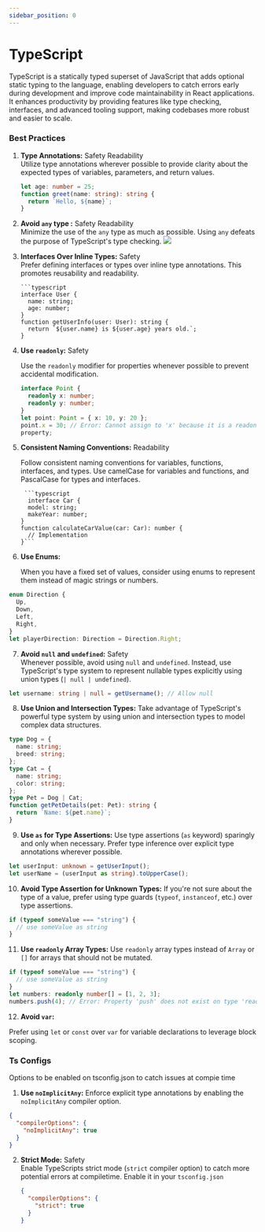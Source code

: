 ```yaml
---
sidebar_position: 0
---
```



# TypeScript

TypeScript is a statically typed superset of JavaScript that adds optional static typing to the language, enabling developers to catch errors early during development and improve code maintainability in React applications. It enhances productivity by providing features like type checking, interfaces, and advanced tooling support, making codebases more robust and easier to scale.

### Best Practices

1.  **Type Annotations:** <Tag color="volcano">Safety</Tag> <Tag color="cyan"> Readability</Tag><br />
    Utilize type annotations wherever possible to provide clarity about the
    expected types of variables, parameters, and return values.

    ```typescript
    let age: number = 25;
    function greet(name: string): string {
      return `Hello, ${name}`;
    }
    ```

2.  **Avoid `any` type :** <Tag color="volcano">Safety</Tag> <Tag color="cyan"> Readability</Tag><br />
    Minimize the use of the `any` type as much as possible. Using `any` defeats
    the purpose of TypeScript's type checking. ![](asserts/avoid-any-types.png)

3.  **Interfaces Over Inline Types:** <Tag color="volcano">Safety</Tag> <br />
    Prefer defining interfaces or types over inline type annotations. This
    promotes reusability and readability.

        ```typescript
        interface User {
          name: string;
          age: number;
        }
        function getUserInfo(user: User): string {
          return `${user.name} is ${user.age} years old.`;
        }

4.  **Use `readonly`:** <Tag color="volcano">Safety</Tag> <br />

    Use the `readonly` modifier for properties whenever possible to prevent
    accidental modification.

    ```typescript
    interface Point {
      readonly x: number;
      readonly y: number;
    }
    let point: Point = { x: 10, y: 20 };
    point.x = 30; // Error: Cannot assign to 'x' because it is a readonly
    property;
    ```

5.  **Consistent Naming Conventions:** <Tag color="cyan">Readability</Tag> <br />

    Follow consistent naming conventions for variables, functions, interfaces,
    and types. Use camelCase for variables and functions, and PascalCase for
    types and interfaces.

         ```typescript
          interface Car {
          model: string;
          makeYear: number;
        }
        function calculateCarValue(car: Car): number {
          // Implementation
        }```

6.  **Use Enums:**

    When you have a fixed set of values, consider using enums to represent them instead of magic strings or numbers.

```typescript
enum Direction {
  Up,
  Down,
  Left,
  Right,
}
let playerDirection: Direction = Direction.Right;
```

7. **Avoid `null` and `undefined`:**
   <Tag color="volcano">Safety</Tag> <br />
   Whenever possible, avoid using `null` and `undefined`. Instead, use
   TypeScript's type system to represent nullable types explicitly using union
   types (`| null | undefined`).

```typescript
let username: string | null = getUsername(); // Allow null
```

8. **Use Union and Intersection Types:**
   Take advantage of TypeScript's powerful type system by using union and intersection
   types to model complex data structures.

```typescript
type Dog = {
  name: string;
  breed: string;
};
type Cat = {
  name: string;
  color: string;
};
type Pet = Dog | Cat;
function getPetDetails(pet: Pet): string {
  return `Name: ${pet.name}`;
}
```

9. **Use `as` for Type Assertions:**
    Use type assertions (`as` keyword) sparingly and only when necessary. Prefer type inference over explicit type annotations wherever possible.

```typescript
let userInput: unknown = getUserInput();
let userName = (userInput as string).toUpperCase();
```

10. **Avoid Type Assertion for Unknown Types:**
    If you're not sure about the type of a value, prefer using type guards (`typeof`, `instanceof`, etc.) over type assertions.

```typescript
if (typeof someValue === "string") {
  // use someValue as string
}
```

11. **Use `readonly` Array Types:**
    Use `readonly` array types instead of `Array` or `[]` for arrays that should not be mutated.

```typescript
if (typeof someValue === "string") {
  // use someValue as string
}
let numbers: readonly number[] = [1, 2, 3];
numbers.push(4); // Error: Property 'push' does not exist on type 'readonly number[]'
```

12. **Avoid `var`:**

Prefer using `let` or `const` over `var` for variable declarations to leverage block scoping.

### Ts Configs
 Options to be enabled on tsconfig.json to catch issues at compie time

1. **Use `noImplicitAny`:**
  Enforce explicit type annotations by enabling the `noImplicitAny` compiler option.

  ```json
  {
    "compilerOptions": {
      "noImplicitAny": true
    }
  }
  ```

2.  **Strict Mode:** <Tag color="volcano">Safety</Tag> <br />
    Enable TypeScripts strict mode (`strict` compiler option) to catch more
    potential errors at compiletime. Enable it in your `tsconfig.json`

    ```json
    {
      "compilerOptions": {
        "strict": true
      }
    }
    ```